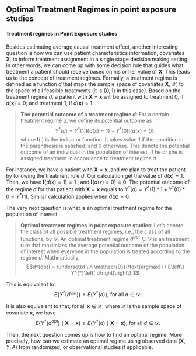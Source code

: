 ## Optimal Treatment Regimes in point exposure studies
#### Treatment regimes in Point Exposure studies
Besides estimating average causal treatment effect, another interesting question is how we can use patient characteristics information, covariates $\boldsymbol{X}$, to inform  treatment assignment in a single stage decision making setting. In other words, we can come up with some decision rule that guides what treatment a patient should receive based on his or her value of $\boldsymbol{X}$. This leads us to the concept of treatment regimes. Formally, a treatment regime is defined as a function $d$ that maps the sample space of covariates $\boldsymbol{X}$, $\mathscr{X}$, to the space of all feasible treatments (it is $\{ 0, 1 \}$ in this case). Based on the treatment regime $d$,  a patient with $\boldsymbol{X} = \boldsymbol{x}$ will be assigned to treatment 0, if $d(\boldsymbol{x}) = 0$; and treatment 1, if $d(\boldsymbol{x}) = 1$.

> **The potential outcome of a treatment regime $d$**:
For a certain treatment regime $d$, we define its potential outcome as
$$Y^{*} ( d ) = Y^{*}(1)\mathbf{I}\{d\left(x\right)=1\} + Y^{*}\left(0\right)\mathbf{I}\left\{d\left(x\right)=0\right\}.$$
where $\mathbf{I}(\cdot)$ is the indicator function. It takes value 1 if the condition in the parenthesis is satisfied, and 0 otherwise. This denote the potential outcome of an individual in the population of interest, if he or she is assigned treatment in accordance to treatment regime $d$.

For instance, we have a patient with $\boldsymbol{X}=\boldsymbol{x}$ ,and we plan to treat the patient by following the treatment rule $d$. Our calculation get the value of $d(\boldsymbol{x})=1$. Then, we have $\mathbf{I}\{d\left(x\right)=1\} =1$ , and $\mathbf{I}\{d\left(x\right)=0\} =0$. The potential outcome of the regime $d$ for that patient with $\boldsymbol{X}=\boldsymbol{x}$ equals to $Y^{*} ( d ) = Y^{*}(1)*1 + Y^{*}\left(0\right)*0 = Y^{*}(1)$. Similar calculation applies when $d(\boldsymbol{x})=0$.

The very next question is what is an optimal treatment regime for the population of interest. 

> **Optimal treatment regimes in point exposure studies**:
Let's denote the class of all possible treatment regimes, i.e., the class of all functions, by $\mathscr{D}$. An optimal treatment regime $d^{opt} \in \mathscr{D}$ is an treatment rule that maximizes the average potential outcome of the population of interest when everyone in the population is treated according to the regime $d$. Mathmatically, 
$$d^{opt} = \underset{d \in \mathscr{D}}{\text{argmax}} \,E\left\{ Y^{*}\left( d\right)\right\}.$$

This is equivalent to 
$$E\left\{ Y^{*} \left( d^{opt} \right) \right\} \ge E\left\{ Y^{*} \left( d \right) \right\}\text{, for all }d \in \mathscr{D}.$$

It is also equivalent to that, for all $\boldsymbol{x} \in \mathscr{X}$, where $\mathscr{X}$ is the sample space of covariate $\boldsymbol{x}$, we have
$$E\left\{ Y^{*} \left( d^{opt} \right) \mid \boldsymbol{X}=\boldsymbol{x} \right\} \ge E\left\{ Y^{*} \left( d \right)\mid \boldsymbol{X}=\boldsymbol{x} \right\} \text{, for all }d \in \mathscr{D}.$$

Then, the next question comes up is how to find an optimal regime. More precisely, how can we estimate an optimal regime using observed data $(\boldsymbol{X}, Y, A)$ from randomized, or observational studies if applicable. 

